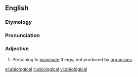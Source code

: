 ==English==

===Etymology===
{{prefix|a|biological|t1=without|t2=relating to life}}

===Pronunciation===
{{a|US}} {{IPA|/ˌeɪ.baɪ.ə.ˈlɑdʒ.ɪ.kəl/|/ˌeɪ.baɪ.ə.ˈlɑdʒ.ə.kəl/}}

===Adjective===
{{en-adj|-}}

# {{context|biology}} Pertaining to [[inanimate]] things; not produced by [[organism]]s.

[[el:abiological]]
[[it:abiological]]
[[vi:abiological]]